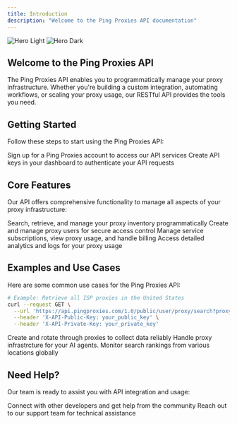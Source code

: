 ```yaml
---
title: Introduction
description: "Welcome to the Ping Proxies API documentation"
---
```


<img
  className="block dark:hidden"
  src="/images/hero-light.webp"
  alt="Hero Light"
/>
<img
  className="hidden dark:block"
  src="/images/hero-dark.webp"
  alt="Hero Dark"
/>

## Welcome to the Ping Proxies API

The Ping Proxies API enables you to programmatically manage your proxy infrastructure. Whether you're building a custom integration, automating workflows, or scaling your proxy usage, our RESTful API provides the tools you need.

## Getting Started

Follow these steps to start using the Ping Proxies API:

<CardGroup cols={2}>
  <Card
    title="Create an Account"
    icon="user-plus"
    href="https://dashboard.pingproxies.com/sign-up"
  >
    Sign up for a Ping Proxies account to access our API services
  </Card>
  <Card
    title="Generate API Keys"
    icon="key"
    href="https://dashboard.pingproxies.com/developer/api-key"
  >
    Create API keys in your dashboard to authenticate your API requests
  </Card>
</CardGroup>

## Core Features

Our API offers comprehensive functionality to manage all aspects of your proxy infrastructure:

<CardGroup cols={2}>
  <Card
    title="Proxy Management"
    icon="server"
    href="/api-reference/proxy/search-proxies"
  >
    Search, retrieve, and manage your proxy inventory programmatically
  </Card>
  <Card
    title="Authentication"
    icon="shield-halved"
    href="/api-reference/proxy-user/create-proxy-user"
  >
    Create and manage proxy users for secure access control
  </Card>
  <Card
    title="Services & Billing"
    icon="credit-card"
    href="/api-reference/service/search-services"
  >
    Manage service subscriptions, view proxy usage, and handle billing
  </Card>
  <Card
    title="Analytics & Logs"
    icon="chart-line"
    href="/api-reference/proxy-analytics/graph-proxy-analytics"
  >
    Access detailed analytics and logs for your proxy usage
  </Card>
</CardGroup>

## Examples and Use Cases

Here are some common use cases for the Ping Proxies API:

```bash
# Example: Retrieve all ISP proxies in the United States
curl --request GET \
  --url 'https://api.pingproxies.com/1.0/public/user/proxy/search?proxy_type=isp&country_id=us' \
  --header 'X-API-Public-Key: your_public_key' \
  --header 'X-API-Private-Key: your_private_key'
```

<CardGroup cols={3}>
  <Card
    title="Web Scraping"
    icon="spider-web"
  >
    Create and rotate through proxies to collect data reliably
  </Card>
  <Card
    title="Agentic Automation"
    icon="robot"
  >
    Handle proxy infrastrcture for your AI agents.
  </Card>
  <Card
    title="SEO Monitoring"
    icon="magnifying-glass-chart"
  >
    Monitor search rankings from various locations globally
  </Card>
</CardGroup>

## Need Help?

Our team is ready to assist you with API integration and usage:

<CardGroup cols={2}>
  <Card
    title="Join our Community"
    icon="discord"
    href="https://discord.com/invite/ping-proxies-584021352940568578"
  >
    Connect with other developers and get help from the community
  </Card>
  <Card
    title="Contact Support"
    icon="headset"
    href="mailto:support@pingproxies.com"
  >
    Reach out to our support team for technical assistance
  </Card>
</CardGroup>